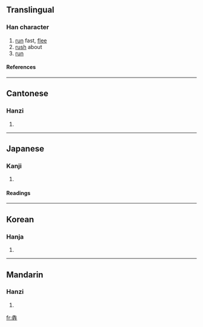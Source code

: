 {{see|奔}}

==Translingual==
===Han character===
{{Han char|rn=93|rad=牛|as=08|sn=12|four=|canj=竹手竹手手 (HQHQQ)}}
# [[run]] fast, [[flee]]
# [[rush]] about
# [[run]]
====References====
{{Han ref|kx=0702.100|dkj=20058|dj=1115.150|hdz=31813.060|uh=7287|ud=29319}}

----
==Cantonese==
===Hanzi===
{{yue-hanzi|jyut=|y=ban1}}
# {{defn|Cantonese}}

----
==Japanese==
===Kanji===
{{ja-kanji|grade=|rs=牛08}}
# {{defn|Japanese}} 
====Readings====
{{ja-readings|on=[[ほん]] (hon)|kun=[[はしる]] (hashiru), [[ひしめく]] (hishimeku)}}

----
==Korean==
===Hanja===
{{ko-hanja|hangeul=분|eumhun=|rv=bun|mr=pun|y=pun}}
# {{defn|Korean}}

----
==Mandarin==
===Hanzi===
{{cmn-hanzi|pin=[[bēn]] (ben1), [[jiǎn]] (jian3), [[qián]] (qian2)|wg=pen<sup>1</sup>, chien<sup>3</sup>, ch'ien<sup>2</sup>}}
# {{defn|Mandarin}}

[[fr:犇]]